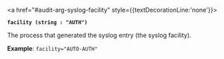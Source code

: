 <a id="audit-arg-syslog-facility" />

<a href="#audit-arg-syslog-facility" style={{textDecorationLine:'none'}}>

**`facility (string : "AUTH")`**

</a>

The process that generated the syslog entry (the syslog facility).

**Example**: `facility="AUTO-AUTH"`


